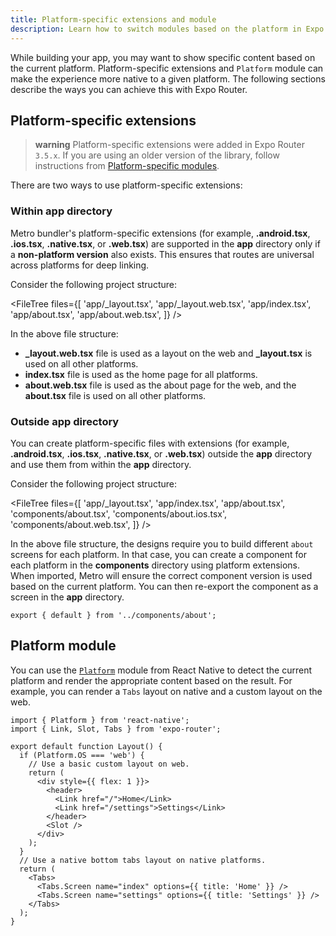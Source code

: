 ```yaml
---
title: Platform-specific extensions and module
description: Learn how to switch modules based on the platform in Expo Router using platform-specific extensions and Platform module from React Native.
---
```



While building your app, you may want to show specific content based on the current platform. Platform-specific extensions and `Platform` module can make the experience more native to a given platform. The following sections describe the ways you can achieve this with Expo Router.

## Platform-specific extensions

> **warning** Platform-specific extensions were added in Expo Router `3.5.x`. If you are using an older version of the library, follow instructions from [Platform-specific modules](#platform-module).

There are two ways to use platform-specific extensions:

### Within app directory

Metro bundler's platform-specific extensions (for example, **.android.tsx**, **.ios.tsx**, **.native.tsx**, or **.web.tsx**) are supported in the **app** directory only if a **non-platform version** also exists. This ensures that routes are universal across platforms for deep linking.

Consider the following project structure:

<FileTree
  files={[
    'app/_layout.tsx',
    'app/_layout.web.tsx',
    'app/index.tsx',
    'app/about.tsx',
    'app/about.web.tsx',
  ]}
/>

In the above file structure:

- **\_layout.web.tsx** file is used as a layout on the web and **\_layout.tsx** is used on all other platforms.
- **index.tsx** file is used as the home page for all platforms.
- **about.web.tsx** file is used as the about page for the web, and the **about.tsx** file is used on all other platforms.

### Outside app directory

You can create platform-specific files with extensions (for example, **.android.tsx**, **.ios.tsx**, **.native.tsx**, or **.web.tsx**) outside the **app** directory and use them from within the **app** directory.

Consider the following project structure:

<FileTree
  files={[
    'app/_layout.tsx',
    'app/index.tsx',
    'app/about.tsx',
    'components/about.tsx',
    'components/about.ios.tsx',
    'components/about.web.tsx',
  ]}
/>

In the above file structure, the designs require you to build different `about` screens for each platform. In that case, you can create a component for each platform in the **components** directory using platform extensions. When imported, Metro will ensure the correct component version is used based on the current platform. You can then re-export the component as a screen in the **app** directory.

```tsx app/about.tsx
export { default } from '../components/about';
```

## Platform module

You can use the [`Platform`](https://reactnative.dev/docs/platform-specific-code#platform-module) module from React Native to detect the current platform and render the appropriate content based on the result. For example, you can render a `Tabs` layout on native and a custom layout on the web.

```tsx app/_layout.tsx
import { Platform } from 'react-native';
import { Link, Slot, Tabs } from 'expo-router';

export default function Layout() {
  if (Platform.OS === 'web') {
    // Use a basic custom layout on web.
    return (
      <div style={{ flex: 1 }}>
        <header>
          <Link href="/">Home</Link>
          <Link href="/settings">Settings</Link>
        </header>
        <Slot />
      </div>
    );
  }
  // Use a native bottom tabs layout on native platforms.
  return (
    <Tabs>
      <Tabs.Screen name="index" options={{ title: 'Home' }} />
      <Tabs.Screen name="settings" options={{ title: 'Settings' }} />
    </Tabs>
  );
}
```
